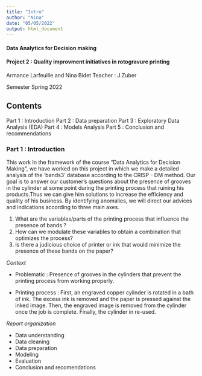 ```yaml
---
title: "Intro"
author: "Nina"
date: "05/05/2022"
output: html_document
---
```


#### Data Analytics for Decision making 
#### Project 2 : Quality improvment initiatives in rotogravure printing 

Armance Larfeuille and Nina Bidet
Teacher : J.Zuber

Semester Spring 2022

## Contents
Part 1 : Introduction
Part 2 : Data preparation 
Part 3 : Exploratory Data Analysis (EDA)
Part 4 : Models Analysis 
Part 5 : Conclusion and recommendations 

### Part 1 : Introduction

This work In the framework of the course "Data Analytics for Decision Making", we have worked on this project in which we make a detailed analysis of the 'bands3' database according to the CRISP - DM method.
Our goal is to answer our customer's questions about the presence of grooves in the cylinder at some point during the printing process that ruining his products.Thus we can give him solutions to increase the efficiency and quality of his business.
By identifying anomalies, we will direct our advices and indications according to three main axes.

1. What are the variables/parts of the printing process that influence the presence of bands ?
2. How can we modulate these variables to obtain a combination that optimizes the process?
3. Is there a judicious choice of printer or ink that would minimize the presence of these bands on the paper?

*Context*

- Problematic : Presence of grooves in the cylinders that prevent the printing process from working properly.

- Printing process : First, an engraved copper cylinder is rotated in a bath of ink. The excess ink is removed and the paper is pressed against the inked image. Then, the engraved image is removed from the cylinder once the job is complete. Finally, the cylinder in re-used.

*Report organization*

- Data understanding 
- Data cleaning 
- Data preparation 
- Modeling
- Evaluation 
- Conclusion and recomendations 
